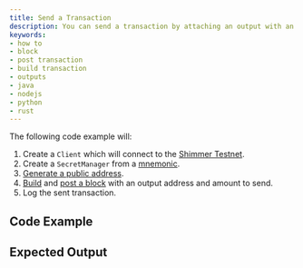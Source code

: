 ```yaml
---
title: Send a Transaction
description: You can send a transaction by attaching an output with an address and amount to a block.
keywords:
- how to
- block
- post transaction
- build transaction
- outputs
- java
- nodejs
- python
- rust
---
```


The following code example will:

1. Create a `Client` which will connect to the [Shimmer Testnet](https://api.testnet.shimmer.network).
2. Create a `SecretManager` from a [mnemonic](02_generate_mnemonic.mdx).
3. [Generate a public address](03_generate_addresses.mdx).
3. [Build](07_create_block.mdx) and [post a block](08_post_block.mdx) with an output address and amount to send.
4. Log the sent transaction.

## Code Example

<Tabs groupId="language">
    <TabItem value="rust" label="Rust">
        <RustCode/>
    </TabItem>
    <TabItem value="nodejs" label="Nodejs">
        <NodejsCode/>
    </TabItem>
    <TabItem value="python" label="Python">
        <PythonCode/>
    </TabItem>
    <TabItem value="java" label="Java">
        <JavaCode/>
    </TabItem>
</Tabs>

## Expected Output

<Tabs groupId="language">
    <TabItem value="rust" label="Rust">
        <RustOutput/>
    </TabItem>
    <TabItem value="nodejs" label="Nodejs">
        <NodejsOutput/>
    </TabItem>
    <TabItem value="python" label="Python">
        <PythonOutput/>
    </TabItem>
    <TabItem value="java" label="Java">
        <JavaOutput/>
    </TabItem>
</Tabs>

